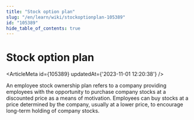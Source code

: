 ```yaml
---
title: "Stock option plan"
slug: "/en/learn/wiki/stockoptionplan-105389"
id: "105389"
hide_table_of_contents: true
---
```



# Stock option plan

<ArticleMeta id={105389} updatedAt={'2023-11-01 12:20:38'} />
<div className='border-solid border-b border-t-0 my-4 border-[var(--ifm-color-gray-300)]' />

An employee stock ownership plan refers to a company providing employees with the opportunity to purchase company stocks at a discounted price as a means of motivation. Employees can buy stocks at a price determined by the company, usually at a lower price, to encourage long-term holding of company stocks.
